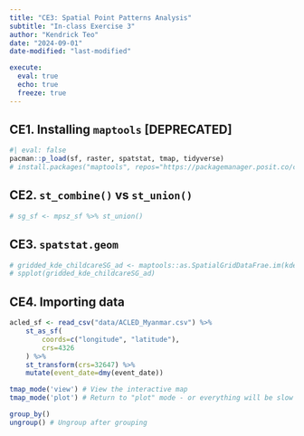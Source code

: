 ```yaml
---
title: "CE3: Spatial Point Patterns Analysis"
subtitle: "In-class Exercise 3"
author: "Kendrick Teo"
date: "2024-09-01"
date-modified: "last-modified"

execute: 
  eval: true
  echo: true
  freeze: true
---
```


## CE1. Installing `maptools` [DEPRECATED]

```r
#| eval: false
pacman::p_load(sf, raster, spatstat, tmap, tidyverse)
# install.packages("maptools", repos="https://packagemanager.posit.co/cran/2023-10-13")
```

## CE2. `st_combine()` vs `st_union()`



```r
# sg_sf <- mpsz_sf %>% st_union()
```

## CE3. `spatstat.geom`

```r
# gridded_kde_childcareSG_ad <- maptools::as.SpatialGridDataFrae.im(kde_childcareSG_adaptive)
# spplot(gridded_kde_childcareSG_ad)
```

## CE4. Importing data

```r
acled_sf <- read_csv("data/ACLED_Myanmar.csv") %>%
    st_as_sf(
        coords=c("longitude", "latitude"),
        crs=4326
    ) %>%
    st_transform(crs=32647) %>%
    mutate(event_date=dmy(event_date))
```

```r
tmap_mode('view') # View the interactive map
tmap_mode('plot') # Return to "plot" mode - or everything will be slow

group_by()
ungroup() # Ungroup after grouping
```